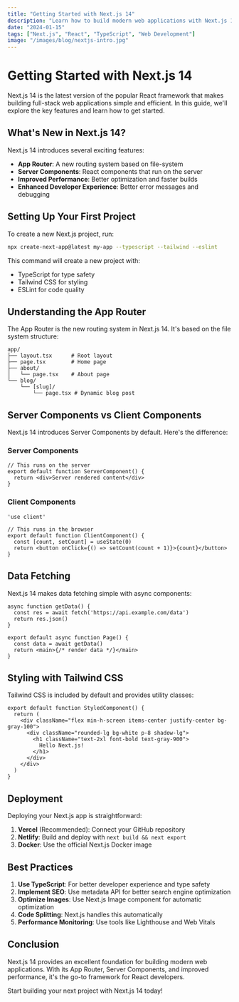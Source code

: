 ```yaml
---
title: "Getting Started with Next.js 14"
description: "Learn how to build modern web applications with Next.js 14, featuring the App Router, TypeScript, and Tailwind CSS."
date: "2024-01-15"
tags: ["Next.js", "React", "TypeScript", "Web Development"]
image: "/images/blog/nextjs-intro.jpg"
---
```


# Getting Started with Next.js 14

Next.js 14 is the latest version of the popular React framework that makes building full-stack web applications simple and efficient. In this guide, we'll explore the key features and learn how to get started.

## What's New in Next.js 14?

Next.js 14 introduces several exciting features:

- **App Router**: A new routing system based on file-system
- **Server Components**: React components that run on the server
- **Improved Performance**: Better optimization and faster builds
- **Enhanced Developer Experience**: Better error messages and debugging

## Setting Up Your First Project

To create a new Next.js project, run:

```bash
npx create-next-app@latest my-app --typescript --tailwind --eslint
```

This command will create a new project with:
- TypeScript for type safety
- Tailwind CSS for styling
- ESLint for code quality

## Understanding the App Router

The App Router is the new routing system in Next.js 14. It's based on the file system structure:

```
app/
├── layout.tsx      # Root layout
├── page.tsx        # Home page
├── about/
│   └── page.tsx    # About page
└── blog/
    └── [slug]/
        └── page.tsx # Dynamic blog post
```

## Server Components vs Client Components

Next.js 14 introduces Server Components by default. Here's the difference:

### Server Components
```tsx
// This runs on the server
export default function ServerComponent() {
  return <div>Server rendered content</div>
}
```

### Client Components
```tsx
'use client'

// This runs in the browser
export default function ClientComponent() {
  const [count, setCount] = useState(0)
  return <button onClick={() => setCount(count + 1)}>{count}</button>
}
```

## Data Fetching

Next.js 14 makes data fetching simple with async components:

```tsx
async function getData() {
  const res = await fetch('https://api.example.com/data')
  return res.json()
}

export default async function Page() {
  const data = await getData()
  return <main>{/* render data */}</main>
}
```

## Styling with Tailwind CSS

Tailwind CSS is included by default and provides utility classes:

```tsx
export default function StyledComponent() {
  return (
    <div className="flex min-h-screen items-center justify-center bg-gray-100">
      <div className="rounded-lg bg-white p-8 shadow-lg">
        <h1 className="text-2xl font-bold text-gray-900">
          Hello Next.js!
        </h1>
      </div>
    </div>
  )
}
```

## Deployment

Deploying your Next.js app is straightforward:

1. **Vercel** (Recommended): Connect your GitHub repository
2. **Netlify**: Build and deploy with `next build && next export`
3. **Docker**: Use the official Next.js Docker image

## Best Practices

1. **Use TypeScript**: For better developer experience and type safety
2. **Implement SEO**: Use metadata API for better search engine optimization
3. **Optimize Images**: Use Next.js Image component for automatic optimization
4. **Code Splitting**: Next.js handles this automatically
5. **Performance Monitoring**: Use tools like Lighthouse and Web Vitals

## Conclusion

Next.js 14 provides an excellent foundation for building modern web applications. With its App Router, Server Components, and improved performance, it's the go-to framework for React developers.

Start building your next project with Next.js 14 today! 